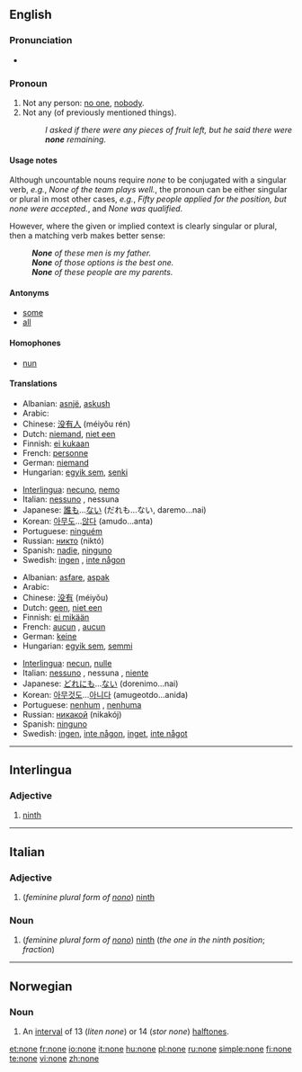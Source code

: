 {{see|None}}
{{wikipedia|None (disambiguation)}}
==English==
{{rank|suppose|else|entered|505|none|river|change|happy}}

===Pronunciation===
*{{audio|en-us-none.ogg|Audio (US)}}

===Pronoun===
{{wikipedia}}
{{en-pron}}

# Not any person: [[no one]], [[nobody]].
# Not any (of previously mentioned things).
#: ''I asked if there were any pieces of fruit left, but he said there were '''none''' remaining.''

====Usage notes====
Although uncountable nouns require ''none'' to be conjugated with a singular verb, ''e.g.'', ''None of the team plays well.'', the pronoun can be either singular or plural in most other cases, ''e.g.'', ''Fifty people applied for the position, but none were accepted.'', and ''None was qualified''.

However, where the given or implied context is clearly singular or plural, then a matching verb makes better sense:
:'''''None''' of these men is my father.''
:'''''None''' of those options is the best one.''
:'''''None''' of these people are my parents.''

====Antonyms====
*[[some]]
*[[all]]

====Homophones====
*[[nun]]

====Translations====
{{trans-top|not any person; no one, nobody}}
*Albanian: [[asnjë]], [[askush]]
*Arabic: {{Arab|[[لا احد]]}} {{IPAchar|(lā ’áħad)}}
*Chinese: [[没有人]] (méiyǒu rén)
*Dutch: [[niemand]], [[niet een]]
*Finnish: [[ei kukaan]]
*French: [[personne]]
*German: [[niemand]]
*Hungarian: [[egyik sem]], [[senki]]
{{trans-mid}}
*[[Interlingua]]: [[necuno]], [[nemo]]
*Italian: [[nessuno]] {{m}}, nessuna {{f}}
*Japanese: [[誰も]]...[[ない]] (だれも...ない, daremo...nai)
*Korean: [[아무도]]...[[않다]] (amudo...anta)
*Portuguese: [[ninguém]]
*Russian: [[никто]] (niktó)
*Spanish: [[nadie]], [[ninguno]]
*Swedish: [[ingen]] , [[inte någon]]
{{trans-bottom}}

{{trans-top|not any}}
*Albanian: [[asfare]], [[aspak]]
*Arabic: {{Arab|[[لا شئ]]}} {{IPAchar|(lā šæy’)}}
*Chinese: [[没有]] (méiyǒu)
*Dutch: [[geen]], [[niet een]]
*Finnish: [[ei mikään]]
*French: [[aucun]] {{m}}, [[aucun]] {{f}}
*German: [[keine]]
*Hungarian: [[egyik sem]], [[semmi]]
{{trans-mid}}
*[[Interlingua]]: [[necun]], [[nulle]]
*Italian: [[nessuno]] {{m}}, nessuna {{f}}, [[niente]]
*Japanese: [[どれにも]]...[[ない]] (dorenimo...nai)
*Korean: [[아무것도]]...[[아니다]] (amugeotdo...anida)
*Portuguese: [[nenhum]] {{m}}, [[nenhuma]] {{f}}
*Russian: [[никакой]] (nikakój)
*Spanish: [[ninguno]]
*Swedish: [[ingen]], [[inte någon]], [[inget]], [[inte något]]
{{trans-bottom}}

----

==Interlingua==

===Adjective===
{{infl|ia|adjective}}

# [[ninth]]

----

==Italian==

===Adjective===
{{infl|it|adjective|g=f|plural}}

# (''feminine plural form of [[nono#Italian|nono]]'') [[ninth]]

===Noun===
{{infl|it|noun|g=f|plural}}

# (''feminine plural form  of [[nono#Italian|nono]]'') [[ninth]] (''the one in the ninth position''; ''fraction'')

----

==Norwegian==

===Noun===
{{no-noun-m1|non}}

# {{music|lang=no}} An [[interval]] of 13 (''liten none'') or 14 (''stor none'') [[halftone]]s.

[[et:none]]
[[fr:none]]
[[io:none]]
[[it:none]]
[[hu:none]]
[[pl:none]]
[[ru:none]]
[[simple:none]]
[[fi:none]]
[[te:none]]
[[vi:none]]
[[zh:none]]